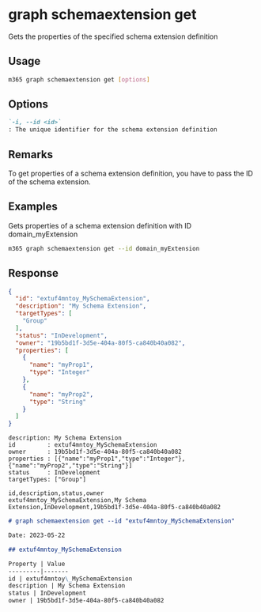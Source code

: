 
# graph schemaextension get

Gets the properties of the specified schema extension definition

## Usage

```sh
m365 graph schemaextension get [options]
```

## Options

```md defintion-list
`-i, --id <id>`
: The unique identifier for the schema extension definition
```

<Global />

## Remarks

To get properties of a schema extension definition, you have to pass the ID of the schema
extension.

## Examples

Gets properties of a schema extension definition with ID domain_myExtension

```sh
m365 graph schemaextension get --id domain_myExtension 
```

## Response

<Tabs>
  <TabItem value="JSON">

  ```json
  {
    "id": "extuf4mntoy_MySchemaExtension",
    "description": "My Schema Extension",
    "targetTypes": [
      "Group"
    ],
    "status": "InDevelopment",
    "owner": "19b5bd1f-3d5e-404a-80f5-ca840b40a082",
    "properties": [
      {
        "name": "myProp1",
        "type": "Integer"
      },
      {
        "name": "myProp2",
        "type": "String"
      }
    ]
  }
  ```

  </TabItem>
  <TabItem value="Text">

  ```text
  description: My Schema Extension
  id         : extuf4mntoy_MySchemaExtension
  owner      : 19b5bd1f-3d5e-404a-80f5-ca840b40a082
  properties : [{"name":"myProp1","type":"Integer"},{"name":"myProp2","type":"String"}]
  status     : InDevelopment
  targetTypes: ["Group"]
  ```

  </TabItem>
  <TabItem value="CSV">

  ```csv
  id,description,status,owner
  extuf4mntoy_MySchemaExtension,My Schema Extension,InDevelopment,19b5bd1f-3d5e-404a-80f5-ca840b40a082
  ```

  </TabItem>
  <TabItem value="Markdown">

  ```md
  # graph schemaextension get --id "extuf4mntoy_MySchemaExtension"

  Date: 2023-05-22

  ## extuf4mntoy_MySchemaExtension

  Property | Value
  ---------|-------
  id | extuf4mntoy\_MySchemaExtension
  description | My Schema Extension
  status | InDevelopment
  owner | 19b5bd1f-3d5e-404a-80f5-ca840b40a082
  ```

  </TabItem>
</Tabs>

